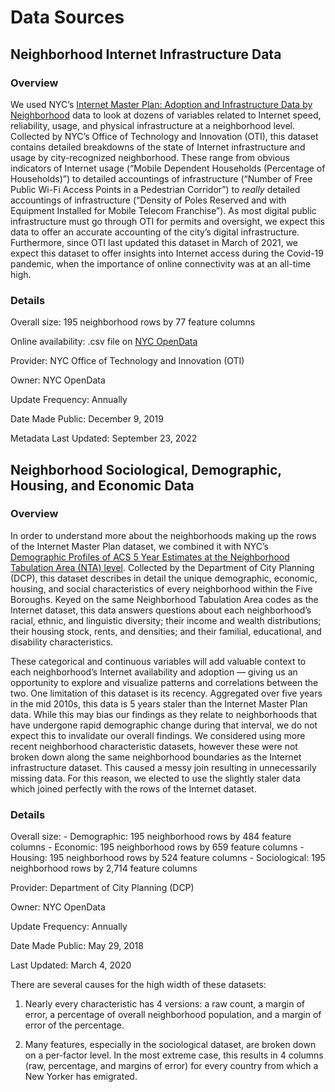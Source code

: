 # Data Sources

## Neighborhood Internet Infrastructure Data

### Overview

We used NYC's [Internet Master Plan: Adoption and Infrastructure Data by Neighborhood](https://data.cityofnewyork.us/City-Government/Internet-Master-Plan-Adoption-and-Infrastructure-D/fg5j-q5nk) data to look at dozens of variables related to Internet speed, reliability, usage, and physical infrastructure at a neighborhood level. Collected by NYC's Office of Technology and Innovation (OTI), this dataset contains detailed breakdowns of the state of Internet infrastructure and usage by city-recognized neighborhood. These range from obvious indicators of Internet usage ("Mobile Dependent Households (Percentage of Households)") to detailed accountings of infrastructure ("Number of Free Public Wi-Fi Access Points in a Pedestrian Corridor") to *really* detailed accountings of infrastructure ("Density of Poles Reserved and with Equipment Installed for Mobile Telecom Franchise"). As most digital public infrastructure must go through OTI for permits and oversight, we expect this data to offer an accurate accounting of the city's digital infrastructure. Furthermore, since OTI last updated this dataset in March of 2021, we expect this dataset to offer insights into Internet access during the Covid-19 pandemic, when the importance of online connectivity was at an all-time high.

### Details

Overall size: 195 neighborhood rows by 77 feature columns

Online availability: .csv file on [NYC OpenData](https://opendata.cityofnewyork.us)

Provider: NYC Office of Technology and Innovation (OTI)

Owner: NYC OpenData

Update Frequency: Annually

Date Made Public: December 9, 2019

Metadata Last Updated: September 23, 2022

## Neighborhood Sociological, Demographic, Housing, and Economic Data

### Overview

In order to understand more about the neighborhoods making up the rows of the Internet Master Plan dataset, we combined it with NYC's [Demographic Profiles of ACS 5 Year Estimates at the Neighborhood Tabulation Area (NTA) level](https://data.cityofnewyork.us/City-Government/Demographic-Profiles-of-ACS-5-Year-Estimates-at-th/8cwr-7pqn). Collected by the Department of City Planning (DCP), this dataset describes in detail the unique demographic, economic, housing, and social characteristics of every neighborhood within the Five Boroughs. Keyed on the same Neighborhood Tabulation Area codes as the Internet dataset, this data answers questions about each neighborhood's racial, ethnic, and linguistic diversity; their income and wealth distributions; their housing stock, rents, and densities; and their familial, educational, and disability characteristics.

These categorical and continuous variables will add valuable context to each neighborhood's Internet availability and adoption --- giving us an opportunity to explore and visualize patterns and correlations between the two. One limitation of this dataset is its recency. Aggregated over five years in the mid 2010s, this data is 5 years staler than the Internet Master Plan data. While this may bias our findings as they relate to neighborhoods that have undergone rapid demographic change during that interval, we do not expect this to invalidate our overall findings. We considered using more recent neighborhood characteristic datasets, however these were not broken down along the same neighborhood boundaries as the Internet infrastructure dataset. This caused a messy join resulting in unnecessarily missing data. For this reason, we elected to use the slightly staler data which joined perfectly with the rows of the Internet dataset.

### Details

Overall size: - Demographic: 195 neighborhood rows by 484 feature columns - Economic: 195 neighborhood rows by 659 feature columns - Housing: 195 neighborhood rows by 524 feature columns - Sociological: 195 neighborhood rows by 2,714 feature columns

Provider: Department of City Planning (DCP)

Owner: NYC OpenData

Update Frequency: Annually

Date Made Public: May 29, 2018

Last Updated: March 4, 2020

There are several causes for the high width of these datasets:

1.  Nearly every characteristic has 4 versions: a raw count, a margin of error, a percentage of overall neighborhood population, and a margin of error of the percentage.

2.  Many features, especially in the sociological dataset, are broken down on a per-factor level. In the most extreme case, this results in 4 columns (raw, percentage, and margins of error) for every country from which a New Yorker has emigrated.
